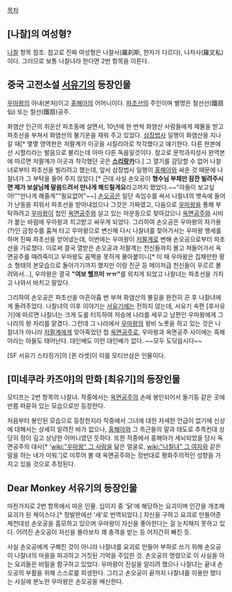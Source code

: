 {{{+2 羅刹女}}}

[[목차]]
== [나찰]의 여성형? == 
[[나찰]] 항목 참조. 참고로 진짜 여성형은 나찰사(羅刹斯, 한자가 다르다), 나차사(羅叉私)이다. 그러므로 보통 나찰녀라 한다면 2번 항목을 이른다. 

== 중국 고전소설 [[서유기]]의 등장인물 ==
[[우마왕]]의 아내(본처)이고 [[홍해아]]의 어머니이다. [[파초선]]의 주인이며 별명은 철선선(鐵扇仙) 또는 철선(鐵扇)공주.

화염산 인근의 취운산 파초동에 살면서, 10년에 한 번씩 화염산 사람들에게 제물을 받고 파초선을 부쳐서 화염산의 불기운을 재워 주고 있었다. [[삼장법사]] 일행이 화염산을 지나갈 때[* 몇몇 영역판은 저팔계가 이곳을 시칠리아로 착각했다고 얘기한다.  다른 판본에선 시할리라는 발음으로 불리는데 아마 다른 독음일것이다. 참고로 문학과지성사 완역본에 따르면 저팔계가 이곳과 착각했던 곳은 '''[[스리랑카]]'''다.] 그 열기를 감당할 수 없어 나찰녀로부터 파초선을 빌리려고 했는데, 앞서 삼장법사 일행이 [[홍해아]]와 싸운 것 때문에 나찰녀가 그 부탁을 들어 주지 않았다.[* 근데 사실 손오공이 '''형수님 부채만 잠깐 빌려주시면 제가 보살님께 말씀드려서 만나게 해드릴게요'''라고까지 했었다.~~"아들이 보고싶어!""만나게 해줄게""필요없어"~~] [[손오공]]은 일단 속임수를 써서 나찰녀의 뱃속에 들어가 난동을 피워서 파초선을 받아내었으나 그것은 가짜였고, 다음으로 [[우마왕]]을 통해 부탁하려고 [[우마왕]]이 첩인 [[옥면공주]]와 살고 있는 마운동으로 찾아갔으나 [[옥면공주]]와 시비가 붙는 바람에 우마왕과 치고받고 싸우게 되었다. 그리하여 손오공은 우마왕의 자가용(?)인 금청수를 훔쳐 타고 우마왕으로 변신해 다시 나찰녀를 찾아가서는 우마왕 행세를 하며 진짜 파초선을 얻어냈는데, 이번에는 우마왕이 [[저팔계]]로 변해 손오공으로부터 파초선을 가로챘다. 이로써 결국 열받은 손오공과 저팔계는 천신들까지 몰고 쳐들어가서 옥면공주를 때려죽이고 우마왕도 꼼짝을 못하게 몰아붙이니[* 이 때 우마왕은 집채만한 황소 형태의 본모습으로 돌아가기까지 했지만 이랑 진군 등 메이저급 천신들이 우르르 몰려와서...], 우마왕은 결국 '''"여보 헬프미 ㅠㅠ"'''를 외치게 되었고 나찰녀는 파초선을 가지고 나와서 바치고 말았다.

그리하여 손오공은 파초선을 마흔아홉 번 부쳐 화염산의 불길을 완전히 끈 후 나찰녀에게 돌려주었다. 나찰녀의 이후 이야기는 [[서유기]]에는 전하지 않는데, 서유기 속편 [후서유기]에 따르면 나찰녀는 크게 도를 터득하여 저승에 나라를 세우고 남편인 우마왕에게 그 나라의 왕 자리를 맡겼다. 그런데 그 나라에서 [[우마왕]]의 왕비 노릇을 하고 있는 것은 나찰녀가 아니라 [[저팔계]]에게 맞아죽었던 첩 [[옥면공주]]로, 우마왕과 옥면공주 사이에는 흑해아라는 아들도 태어난다. 대인배도 이런 대인배가 없다. ~~모두 도닦읍시다~~

[SF 서유기 스타징가]의 [퀸 라셋]이 이를 모티브삼은 인물이다. 

== [미네쿠라 카즈야]의 만화 [최유기]의 등장인물 ==
모티프는 2번 항목의 나찰녀.  작중에서는 [[옥면공주]]의 손에 봉인되어서 돌기둥 같은 곳에 반쯤 파묻혀 있는 모습으로만 등장한다. 

처음부터 봉인된 모습으로 등장한지라 작중에서 그녀에 대한 자세한 언급이 없기에 신상에 대해서는 상세히 알려진 바가 없으나, [[홍해아]]와 그 측근들의 말과 태도로 추측컨대 상당히 정이 깊고 상냥한 어머니였던 듯하다. 또한 작중에서 홍해아가 세뇌되었을 당시 옥면공주의 대사[* '[[wiki:"우마왕" 그 사람]]을 닮은 얼굴로, [[wiki:"나찰녀" 그 여자]]와 같은 말을 하는 네가 미워.']로 미루어 볼 때 옥면공주와는 정반대로 평화주의적인 성향을 가지고 있을 것으로 추정된다.

== Dear Monkey 서유기의 등장인물 ==
마찬가지로 2번 항목에서 따온 인물. 십이지 중 '닭'에 해당하는 요괴이며 인간을 개조해 요괴가 된 케이스다.[* 정발판에선 '새'로 번역되었다.]
자신을 구하고 요괴로 만들어준 제천대성 손오공을 흠모하고 있으며 우마왕이 자신을 좋아한다는 걸 눈치채지 못하고 있다. 어려진 손오공이 자신을 몰라보자 꽤 충격을 받는 등 어지간히 빠진 듯.

사실 손오공에게 구해진 것이 아니라 나찰녀를 요괴로 만들어 부하로 쓰기 위해 손오공이 나찰녀의 마을을 파괴하고 거짓된 기억을 주입한 것. 손오공의 명령으로 이 사실을 아는 요괴들은 비밀을 함구하고 있었다. 우마왕이 진실을 알리려 했으나 나찰녀는 끝내 손오공의 부활을 위해 스스로를 희생한다. 그리고 손오공이 끝까지 나찰녀를 이용만 했다는 사실에 분노한 우마왕은 손오공을 배신한다.
